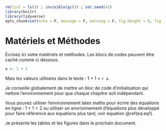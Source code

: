 ```r
rm(list = ls()) ; invisible(gc()) ; set.seed(42)
library(knitr)
library(tidyverse)
opts_chunk$set(echo = F, message = F, warning = F, fig.height = 6, fig.width = 6, cache = T)
```

# Matériels et Méthodes

Écrivez ici votre matériels et méthodes. Les blocs de codes peuvent être caché comme ci dessous. 

```r
a <- 1 + 1
```

Mais les valeurs utilisées dans le texte : 1 + 1 = `r a`. 

Je conseille globalement de mettre un bloc de code d'initialisation qui nettoie l'environnement pour que chaque chapitre soit indépendant.

Vous pouvez utiliser l'environnement latex maths pour écrire des équations en ligne : $1+1=2$ ou utiliser un envrionnement d'équations plus développé pour faire référence aux équations plus tard, voir équation \@ref(eq:eq1).

\begin{equation}
    NCI_i = \sum _{j|\delta_{i,j}<20m} ^{J_i} DBH_j ^2 e^{-\frac{1}{4}\delta_{i,j}}
   (\#eq:eq1)
\end{equation}

Je présente les tables et les figures dans le prochain document.
